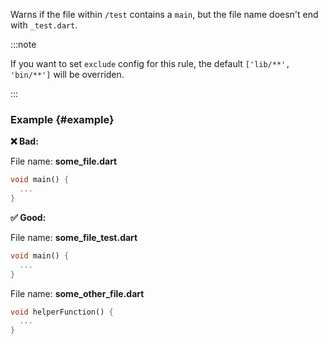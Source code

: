 
<RuleDetails version="4.19.0" severity="warning" />

Warns if the file within `/test` contains a `main`, but the file name doesn't end with `_test.dart`.

:::note

If you want to set `exclude` config for this rule, the default `['lib/**', 'bin/**']` will be overriden.

:::

### Example {#example}

**❌ Bad:**

File name: **some_file.dart**

```dart
void main() {
  ...
}
```

**✅ Good:**

File name: **some_file_test.dart**

```dart
void main() {
  ...
}
```

File name: **some_other_file.dart**

```dart
void helperFunction() {
  ...
}
```
